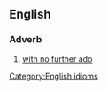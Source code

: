 ==English==

===Adverb===
{{infl|en|adverb|head=[[without]] [[further]] [[ado]]}}

# [[with no further ado]]

[[Category:English idioms]]